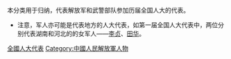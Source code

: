 本分类用于归纳，代表解放军和武警部队参加历届全国人大的代表。
*注意，军人亦可能是代表地方的人大代表，如第一届全国人大代表中，两位分别代表湖南和河北的的女军人——[[李贞_(少将)|李贞]]、[[田华|田华]]。

[[Category:全國人大代表|]]
[[Category:中國人民解放軍人物|Category:中國人民解放軍人物]]